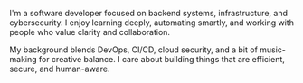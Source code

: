 I'm a software developer focused on backend systems, infrastructure, and cybersecurity. I enjoy learning deeply, automating smartly, and working with people who value clarity and collaboration.

My background blends DevOps, CI/CD, cloud security, and a bit of music-making for creative balance. I care about building things that are efficient, secure, and human-aware.